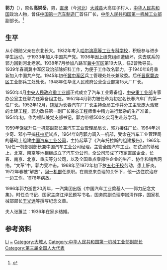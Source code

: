 {{Otheruses|other=名为郭力的其他人物|郭力}}

'''郭力'''（{{bd|1916年||1976年|2月}}），原名'''高崇岳'''，男，[[直隶|直隶]]（今[[河北|河北]]）[[大城县|大城县]]大高庄子村人，[[中华人民共和国|中华人民共和国]]政治人物，曾任[[中国第一汽车制造厂|中国第一汽车制造厂]]首任厂长，[[中华人民共和国第一机械工业部|中华人民共和国第一机械工业部]]副部长。<ref>{{Cite web|title=郭力：中国汽车工业的开创者|url=http://auto.ifeng.com/topic/guoli/|accessdate=2020-09-22|work=凤凰网|archive-date=2013-08-22|archive-url=https://web.archive.org/web/20130822085302/http://auto.ifeng.com/topic/guoli/|dead-url=no}}</ref>
==生平==
从小跟随父亲在东北长大。1932年考入[[哈尔滨高等工业专科学校|哈尔滨高等工业专科学校]]，积极参与进步学生运动，于1933年加入中国共产党。1936年因上级党组织遭破坏，失去联系的郭力回到河北老家。1938年7月参加八路军[[冀中军区|冀中军区]]第19大队，任2营教导员。1939年春调冀中军区政治部除奸科工作，为便于工作改名郭力，于1940年8月重新加入中国共产党。1945年初任[[冀中军区|冀中军区]]兵工管理处处长兼政委。后任[[晋察冀边区|晋察冀边区]]工业部兵工处处长。1948年任华北人民政府公营企业部第15大厂厂长。

1950年4月[[中央人民政府重工业部|中央人民政府重工业部]]正式成立了汽车工业筹备组，[[中央重工业部|中央重工业部]]专家办公室主任郭力任筹备组主任。1952年4月郭力被任命为初定名长春汽车厂的第一任厂长。1952年12月，[[饶斌|饶斌]]为长春汽车厂厂长主持全局工作并分工主管庞大浩繁的土建工程，郭力改任第一副厂长兼总工程师集中精力进行繁杂的生产准备。1954年初，作为领队兼党支部书记，郭力带领500名实习生赴苏学习。
  
1959年[[饶斌|饶斌]]升任[[一机部|一机部]]副部长兼汽车工业管理局局长，郭力接任厂长。1964年刘少奇、邓小平搞[[托拉斯|托拉斯]]试点，1964年8月郭力调入一机部，受命在汽车工业管理局的基础上组建[[中国汽车工业公司|中国汽车工业公司]]，主持起草了《汽车托拉斯的组建报告》，1965年1月任一机部副部长兼中国汽车工业公司经理，主管全国汽车工业。在试点的基础上，北京、南京等地相继成立了汽车分公司，全公司形成了75家直属企业，长春、南京、北京、重庆等分公司，以及全国重点零部件企业的生产、协作和销售网络。“文革”中，郭力受冲击。1968年至1972年初下放[[五七干校|五七干校]]劳动，患上肝炎。1972年春被“解放”，回[[一机部|一机部]]任原职。在周恩来总理的关怀下，他一边住院治疗一边工作。1976年病故。

1996年郭力逝世20周年，一汽集团出版《中国汽车工业奠基人——郭力纪念文集》，时任总书记、国家主席江泽民题写书名，国务院副总理李岚清作序，国家机械部部长[[于光远|于光远]]等撰写纪念文章。

夫人张蕙兰：1936年在家乡结婚。
== 参考资料 ==
{{reflist}}


{{Authority control}}
{{DEFAULTSORT:Guo郭}}
[[Category:郭姓|Li]]
[[Category:高姓|~]]
[[Category:大城人|Category:大城人]]
[[Category:中华人民共和国第一机械工业部副部长|Category:中华人民共和国第一机械工业部副部长]]
[[Category:第三届全国人大代表|Category:第三届全国人大代表]]